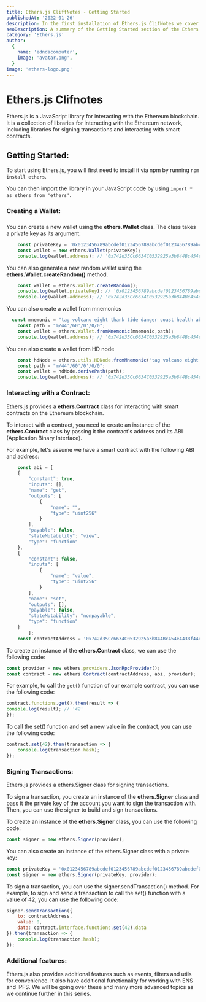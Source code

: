 ```yaml
---
title: Ethers.js CliffNotes - Getting Started
publishedAt: '2022-01-26'
description: In the first installation of Ethers.js ClifNotes we cover Getting Started
seoDescription: A summary of the Getting Started section of the Ethers.js Documentation.
category: 'Ethers.js'
author:
  {
    name: 'edndacomputer',
    image: 'avatar.png',
  }
image: 'ethers-logo.png'
---
```


# Ethers.js Clifnotes

Ethers.js is a JavaScript library for interacting with the Ethereum blockchain. It is a collection of libraries for interacting with the Ethereum network, including libraries for signing transactions and interacting with smart contracts.

## Getting Started:
To start using Ethers.js, you will first need to install it via npm by running `npm install ethers`.
 
 You can then import the library in your JavaScript code by using `import * as ethers from 'ethers'`.

### Creating a Wallet:
### 
   You can create a new wallet using the **ethers.Wallet** class. The class takes a private key as its argument.
````javascript
    const privateKey = '0x0123456789abcdef0123456789abcdef0123456789abcdef0123456789abcdef';
    const wallet = new ethers.Wallet(privateKey);
    console.log(wallet.address); // '0x742d35Cc6634C0532925a3b844Bc454e4438f44e'
````

   You can also generate a new random wallet using the **ethers.Wallet.createRandom()** method.

````javascript
    const wallet = ethers.Wallet.createRandom();
    console.log(wallet.privateKey); // '0x0123456789abcdef0123456789abcdef0123456789abcdef0123456789abcdef'
    console.log(wallet.address); // '0x742d35Cc6634C0532925a3b844Bc454e4438f44e'
````

   You can also create a wallet from mnemonics

````javascript
  const mnemonic = "tag volcano eight thank tide danger coast health above argue embrace heavy";
    const path = "m/44'/60'/0'/0/0";
    const wallet = ethers.Wallet.fromMnemonic(mnemonic,path);
    console.log(wallet.address); // '0x742d35Cc6634C0532925a3b844Bc454e4438f44e'`
````

You can also create a wallet from HD node
````javascript
    const hdNode = ethers.utils.HDNode.fromMnemonic("tag volcano eight thank tide danger coast health above argue embrace heavy")
    const path = "m/44'/60'/0'/0/0";
    const wallet = hdNode.derivePath(path);
    console.log(wallet.address); // '0x742d35Cc6634C0532925a3b844Bc454e4438f44e'
````

### Interacting with a Contract: ###

   Ethers.js provides a **ethers.Contract** class for interacting with smart contracts on the Ethereum blockchain.
   
 To interact with a contract, you need to create an instance of the **ethers.Contract** class by passing it the contract's address and its ABI (Application Binary Interface).
 
 For example, let's assume we have a smart contract with the following ABI and address:
````javascript
    const abi = [
    {
        "constant": true,
        "inputs": [],
        "name": "get",
        "outputs": [
            {
                "name": "",
                "type": "uint256"
            }
        ],
        "payable": false,
        "stateMutability": "view",
        "type": "function"
    },
    {
        "constant": false,
        "inputs": [
            {
                "name": "value",
                "type": "uint256"
            }
        ],
        "name": "set",
        "outputs": [],
        "payable": false,
        "stateMutability": "nonpayable",
        "type": "function"
    }
        ];
    const contractAddress = '0x742d35Cc6634C0532925a3b844Bc454e4438f44e';
````


To create an instance of the **ethers.Contract** class, we can use the following code:
````javascript
const provider = new ethers.providers.JsonRpcProvider(); 
const contract = new ethers.Contract(contractAddress, abi, provider);
````

For example, to call the `get()` function of our example contract, you can use the following code:

````javascript
contract.functions.get().then(result => {
console.log(result); // '42'
});
````
To call the set() function and set a new value in the contract, you can use the following code:

````javascript
contract.set(42).then(transaction => {
    console.log(transaction.hash);
});
````

### Signing Transactions: ###
 Ethers.js provides a ethers.Signer class for signing transactions.
 
 To sign a transaction, you create an instance of the **ethers.Signer** class and pass it the private key of the account you want to sign the transaction with.  Then, you can use the signer to build and sign transactions.

 To create an instance of the **ethers.Signer** class, you can use the following code:

 ````javascript
 const signer = new ethers.Signer(provider);
 ````

 You can also create an instance of the ethers.Signer class with a private key:
 ````javascript
const privateKey = '0x0123456789abcdef0123456789abcdef0123456789abcdef0123456789abcdef';
const signer = new ethers.Signer(privateKey, provider);
````

To sign a transaction, you can use the signer.sendTransaction() method. For example, to sign and send a transaction to call the set() function with a value of 42, you can use the following code:

````javascript
signer.sendTransaction({
    to: contractAddress,
    value: 0,
    data: contract.interface.functions.set(42).data
}).then(transaction => {
    console.log(transaction.hash);
});
````

### Additional features: ###
Ethers.js also provides additional features such as events, filters and utils for convenience.  It also have additional functionality for working with ENS and IPFS. We will be going over these and many more advanced topics as we continue further in this series.


